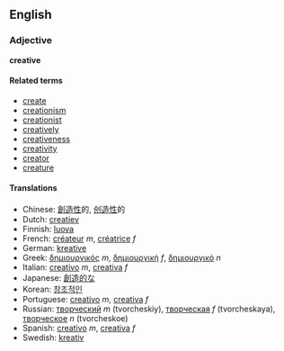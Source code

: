 ==English==
===Adjective===
'''creative'''

====Related terms====
*[[create]]
*[[creationism]]
*[[creationist]]
*[[creatively]]
*[[creativeness]]
*[[creativity]]
*[[creator]]
*[[creature]]

====Translations====
*Chinese: [[創造性]]的, [[创造性]]的
*Dutch: [[creatiev]]
*Finnish: [[luova]]
*French: [[créateur]] ''m'', [[créatrice]] ''f''<!-- please check that these are not "creator" instead/only -->
*German: [[kreative]]
*Greek: [[δημιουργικός]] ''m'', [[δημιουργική]] ''f'', [[δημιουργικό]] ''n''
*Italian: [[creativo]] ''m'', [[creativa]] ''f''
*Japanese: [[創造的]]な<!-- please doublecheck -->
*Korean: [[창조적인]]
*Portuguese: [[creativo]] ''m'', [[creativa]] ''f''
*Russian: [[творческий]] ''m'' (tvorcheskiy), [[творческая]] ''f'' (tvorcheskaya), [[творческое]] ''n'' (tvorcheskoe)
*Spanish: [[creativo]] ''m'', [[creativa]] ''f''
*Swedish: [[kreativ]]